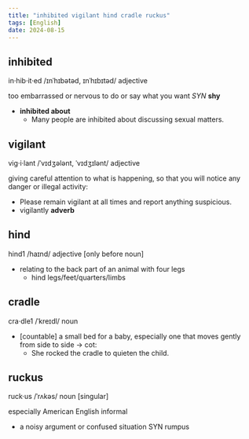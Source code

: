 ```yaml
---
title: "inhibited vigilant hind cradle ruckus"
tags: [English]
date: 2024-08-15
---
```


## inhibited

in·hib·it·ed /ɪnˈhɪbətəd, ɪnˈhɪbɪtəd/ adjective

too embarrassed or nervous to do or say what you want _SYN_ **shy**

- **inhibited about**
  - Many people are inhibited about discussing sexual matters.

## vigilant

vig·i·lant /ˈvɪdʒələnt, ˈvɪdʒɪlənt/ adjective

giving careful attention to what is happening, so that you will notice any
danger or illegal activity:

- Please remain vigilant at all times and report anything suspicious.
- vigilantly **adverb**

## hind

hind1 /haɪnd/ adjective [only before noun]

- relating to the back part of an animal with four legs
  - hind legs/feet/quarters/limbs

## cradle

cra·dle1 /ˈkreɪdl/ noun

- [countable] a small bed for a baby, especially one that moves gently from side
  to side → cot:
  - She rocked the cradle to quieten the child.

## ruckus

ruck·us /ˈrʌkəs/ noun [singular]

especially American English informal

- a noisy argument or confused situation SYN rumpus
